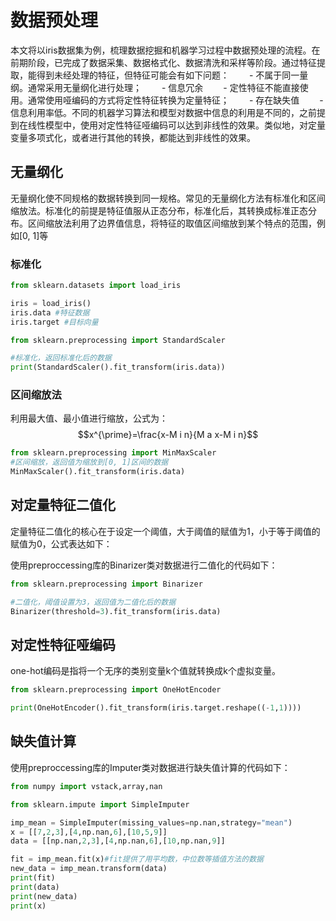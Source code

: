 # 数据预处理
本文将以iris数据集为例，梳理数据挖掘和机器学习过程中数据预处理的流程。在前期阶段，已完成了数据采集、数据格式化、数据清洗和采样等阶段。通过特征提取，能得到未经处理的特征，但特征可能会有如下问题：
　　- 不属于同一量纲。通常采用无量纲化进行处理；
　　- 信息冗余
　　- 定性特征不能直接使用。通常使用哑编码的方式将定性特征转换为定量特征；
　　- 存在缺失值
　　- 信息利用率低。不同的机器学习算法和模型对数据中信息的利用是不同的，之前提到在线性模型中，使用对定性特征哑编码可以达到非线性的效果。类似地，对定量变量多项式化，或者进行其他的转换，都能达到非线性的效果。

## 无量纲化
无量纲化使不同规格的数据转换到同一规格。常见的无量纲化方法有标准化和区间缩放法。标准化的前提是特征值服从正态分布，标准化后，其转换成标准正态分布。区间缩放法利用了边界值信息，将特征的取值区间缩放到某个特点的范围，例如[0, 1]等

### 标准化

```python
from sklearn.datasets import load_iris

iris = load_iris()
iris.data #特征数据
iris.target #目标向量

from sklearn.preprocessing import StandardScaler

#标准化，返回标准化后的数据
print(StandardScaler().fit_transform(iris.data))
```

### 区间缩放法
利用最大值、最小值进行缩放，公式为：
$$x^{\prime}=\frac{x-M i n}{M a x-M i n}$$

```python
from sklearn.preprocessing import MinMaxScaler
#区间缩放，返回值为缩放到[0, 1]区间的数据
MinMaxScaler().fit_transform(iris.data)

```

## 对定量特征二值化

定量特征二值化的核心在于设定一个阈值，大于阈值的赋值为1，小于等于阈值的赋值为0，公式表达如下：

使用preproccessing库的Binarizer类对数据进行二值化的代码如下：

```python
from sklearn.preprocessing import Binarizer

#二值化，阈值设置为3，返回值为二值化后的数据
Binarizer(threshold=3).fit_transform(iris.data)
```

## 对定性特征哑编码

one-hot编码是指将一个无序的类别变量k个值就转换成k个虚拟变量。

```python
from sklearn.preprocessing import OneHotEncoder

print(OneHotEncoder().fit_transform(iris.target.reshape((-1,1))))

```

## 缺失值计算
使用preproccessing库的Imputer类对数据进行缺失值计算的代码如下：

```python
from numpy import vstack,array,nan

from sklearn.impute import SimpleImputer

imp_mean = SimpleImputer(missing_values=np.nan,strategy="mean")
x = [[7,2,3],[4,np.nan,6],[10,5,9]]
data = [[np.nan,2,3],[4,np.nan,6],[10,np.nan,9]]

fit = imp_mean.fit(x)#fit提供了用平均数，中位数等插值方法的数据
new_data = imp_mean.transform(data)
print(fit)
print(data)
print(new_data)
print(x)

```



















